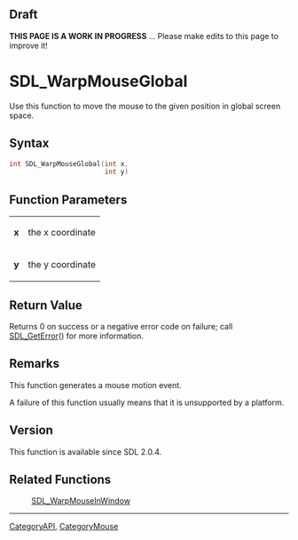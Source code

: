 == Draft ==

'''THIS PAGE IS A WORK IN PROGRESS''' ... Please make edits to this page to improve it!


<!-- #*^*^*^*^*See http://wiki.libsdl.org/moin.cgi/SGFunctions for details on editing this page*^*^*^*^* -->


= SDL_WarpMouseGlobal =
Use this function to move the mouse to the given position in global screen space.




== Syntax ==
<syntaxhighlight lang='c++'>
int SDL_WarpMouseGlobal(int x,
                        int y)
</syntaxhighlight>


== Function Parameters ==
{|
|'''x'''
|the x coordinate
|-
|'''y'''
|the y coordinate
|}


== Return Value ==
Returns 0 on success or a negative error code on failure; call [[SDL_GetError]]() for more information.



== Remarks ==
This function generates a mouse motion event.

A failure of this function usually means that it is unsupported by a platform.

== Version ==
This function is available since SDL 2.0.4.

== Related Functions ==
:[[SDL_WarpMouseInWindow]]

----
[[CategoryAPI]], [[CategoryMouse]]
<!-- #See the Style Guide for instructions on editing the footer. -->
